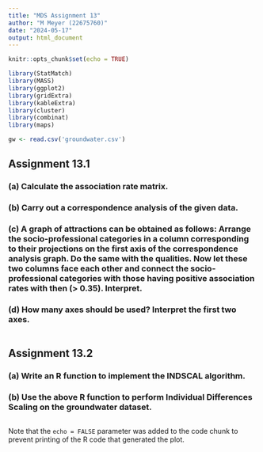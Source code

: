 ```yaml
---
title: "MDS Assignment 13"
author: "M Meyer (22675760)"
date: "2024-05-17"
output: html_document
---
```


```r
knitr::opts_chunk$set(echo = TRUE)

library(StatMatch)
library(MASS)
library(ggplot2)
library(gridExtra)
library(kableExtra)
library(cluster)
library(combinat)
library(maps)

gw <- read.csv('groundwater.csv')
```

## Assignment 13.1

### (a) Calculate the association rate matrix.

### (b) Carry out a correspondence analysis of the given data.

### (c) A graph of attractions can be obtained as follows: Arrange the socio-professional categories in a column corresponding to their projections on the first axis of the correspondence analysis graph. Do the same with the qualities. Now let these two columns face each other and connect the socio- professional categories with those having positive association rates with then (> 0.35). Interpret.

### (d) How many axes should be used? Interpret the first two axes.

```r

```

## Assignment 13.2

### (a) Write an R function to implement the INDSCAL algorithm.

### (b) Use the above R function to perform Individual Differences Scaling on the groundwater dataset.

```r

```

Note that the `echo = FALSE` parameter was added to the code chunk to prevent printing of the R code that generated the plot.
